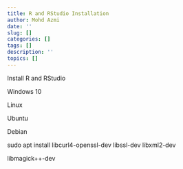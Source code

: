 ```yaml
---
title: R and RStudio Installation
author: Mohd Azmi
date: ''
slug: []
categories: []
tags: []
description: ''
topics: []
---
```


Install R and RStudio 

Windows 10

Linux

Ubuntu

Debian

sudo apt install libcurl4-openssl-dev libssl-dev libxml2-dev

libmagick++-dev
